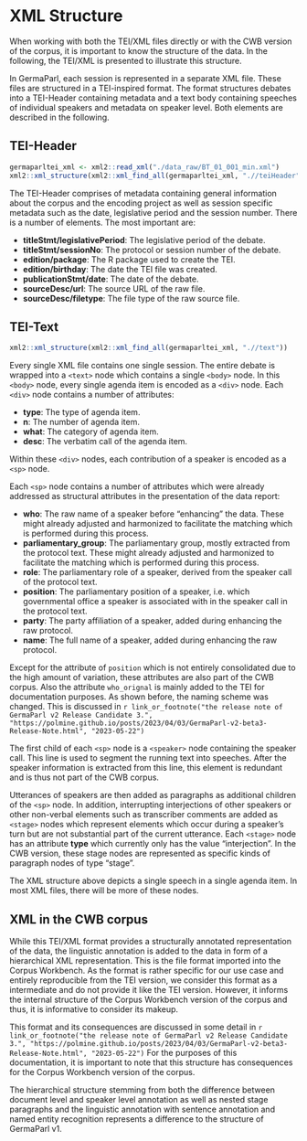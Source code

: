 # XML Structure{#xml-structure}

When working with both the TEI/XML files directly or with the CWB version of the corpus, it is important to know the structure of the data. In the following, the TEI/XML is presented to illustrate this structure.

In GermaParl, each session is represented in a separate XML file. These files are structured in a TEI-inspired format. The format structures debates into a TEI-Header containing metadata and a text body containing speeches of individual speakers and metadata on speaker level. Both elements are described in the following.

## TEI-Header

\scriptsize

```r
germaparltei_xml <- xml2::read_xml("./data_raw/BT_01_001_min.xml")
xml2::xml_structure(xml2::xml_find_all(germaparltei_xml, ".//teiHeader"))
```

\normalsize

The TEI-Header comprises of metadata containing general information about the corpus and the encoding project as well as session specific metadata such as the date, legislative period and the session number. There is a number of elements. The most important are: 

- **titleStmt/legislativePeriod**: The legislative period of the debate.
- **titleStmt/sessionNo**: The protocol or session number of the debate.
- **edition/package**: The R package used to create the TEI.
- **edition/birthday**: The date the TEI file was created.
- **publicationStmt/date**: The date of the debate.
- **sourceDesc/url**: The source URL of the raw file.
- **sourceDesc/filetype**: The file type of the raw source file.

## TEI-Text

\scriptsize

```r
xml2::xml_structure(xml2::xml_find_all(germaparltei_xml, ".//text"))
```

\normalsize

Every single XML file contains one single session. The entire debate is wrapped into a `<text>` node which contains a single `<body>` node. In this `<body>` node, every single agenda item is encoded as a `<div>` node. Each `<div>` node contains a number of attributes:

- **type**: The type of agenda item.
- **n**: The number of agenda item.
- **what**: The category of agenda item.
- **desc**: The verbatim call of the agenda item.

Within these `<div>` nodes, each contribution of a speaker is encoded as a `<sp>` node. 

Each `<sp>` node contains a number of attributes which were already addressed as structural attributes in the presentation of the data report:

- **who**: The raw name of a speaker before "enhancing" the data. These might already adjusted and harmonized to facilitate the matching which is performed during this process.
- **parliamentary_group**: The parliamentary group, mostly extracted from the protocol text. These might already adjusted and harmonized to facilitate the matching which is performed during this process.
- **role**: The parliamentary role of a speaker, derived from the speaker call of the protocol text.
- **position**: The parliamentary position of a speaker, i.e. which governmental office a speaker is associated with in the speaker call in the protocol text.
- **party**: The party affiliation of a speaker, added during enhancing the raw protocol.
- **name**: The full name of a speaker, added during enhancing the raw protocol.

Except for the attribute of `position` which is not entirely consolidated due to the high amount of variation, these attributes are also part of the CWB corpus. Also the attribute `who_orignal` is mainly added to the TEI for documentation purposes. As shown before, the naming scheme was changed. This is discussed in `r link_or_footnote("the release note of GermaParl v2 Release Candidate 3.", "https://polmine.github.io/posts/2023/04/03/GermaParl-v2-beta3-Release-Note.html", "2023-05-22")`

The first child of each `<sp>` node is a `<speaker>` node containing the speaker call. This line is used to segment the running text into speeches. After the speaker information is extracted from this line, this element is redundant and is thus not part of the CWB corpus.

Utterances of speakers are then added as paragraphs as additional children of the `<sp>` node. In addition, interrupting interjections of other speakers or other non-verbal elements such as transcriber comments are added as `<stage>` nodes which represent elements which occur during a speaker's turn but are not substantial part of the current utterance. Each `<stage>` node has an attribute **type** which currently only has the value "interjection". In the CWB version, these stage nodes are represented as specific kinds of paragraph nodes of type "stage".

The XML structure above depicts a single speech in a single agenda item. In most XML files, there will be more of these nodes.

## XML in the CWB corpus

While this TEI/XML format provides a structurally annotated representation of the data, the linguistic annotation is added to the data in form of a hierarchical XML representation. This is the file format imported into the Corpus Workbench. As the format is rather specific for our use case and entirely reproducible from the TEI version, we consider this format as a intermediate and do not provide it like the TEI version. However, it informs the internal structure of the Corpus Workbench version of the corpus and thus, it is informative to consider its makeup. 

This format and its consequences are discussed in some detail in `r link_or_footnote("the release note of GermaParl v2 Release Candidate 3.", "https://polmine.github.io/posts/2023/04/03/GermaParl-v2-beta3-Release-Note.html", "2023-05-22")` For the purposes of this documentation, it is important to note that this structure has consequences for the Corpus Workbench version of the corpus. 

The hierarchical structure stemming from both the difference between document level and speaker level annotation as well as nested stage paragraphs and the linguistic annotation with sentence annotation and named entity recognition represents a difference to the structure of GermaParl v1.